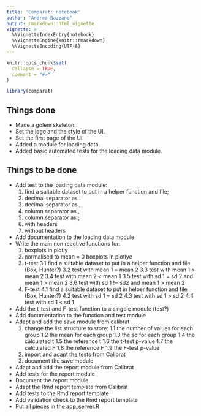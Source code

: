 ```yaml
---
title: 'Comparat: notebook'
author: "Andrea Bazzano"
output: rmarkdown::html_vignette
vignette: >
  %\VignetteIndexEntry{notebook}
  %\VignetteEngine{knitr::rmarkdown}
  %\VignetteEncoding{UTF-8}
---
```


```r
knitr::opts_chunk$set(
  collapse = TRUE,
  comment = "#>"
)
```

```r
library(comparat)
```

## Things done
* Made a golem skeleton.
* Set the logo and the style of the UI.
* Set the first page of the UI.
* Added a module for loading data.
* Added basic automated tests for the loading data module.

## Things to be done
* Add test to the loading data module:
    1. find a suitable dataset to put in a helper function and file;
    2. decimal separator as .
    3. decimal separator as ,
    4. column separator as ,
    5. column separator as ;
    6. with headers
    7. without headers
* Add documentation to the loading data module
* Write the main non reactive functions for:
    1. boxplots in plotly
    2. normalised to mean = 0 boxplots in plotlye
    3. t-test
        3.1 find a suitable dataset to put in a helper function and file (Box, Hunter?)
        3.2 test with mean 1 = mean 2
        3.3 test with mean 1 > mean 2
        3.4 test with mean 2 < mean 1
        3.5 test with sd 1 = sd 2 and mean 1 > mean 2
        3.6 test with sd 1 != sd2 and mean 1 > mean 2
    4. F-test
        4.1 find a suitable dataset to put in helper function and file (Box, Hunter?)
        4.2 test with sd 1 = sd 2
        4.3 test with sd 1 > sd 2
        4.4 test with sd 1 < sd 1
* Add the t-test and F-test function to a singole module (test?)
* Add documentation to the function and test module
* Adapt and add the save module from calibrat
    1. change the list structure to store:
        1.1 the number of values for each group
        1.2 the mean for each group
        1.3 the sd for each group
        1.4 the calculated t
        1.5 the reference t
        1.6 the t-test p-value
        1.7 the calculated F
        1.8 the reference F
        1.9 the F-test p-value
    2. import and adapt the tests from Calibrat
    3. document the save module
* Adapt and add the report module from Calibrat
* Add tests for the report module
* Document the report module
* Adapt the Rmd report template from Calibrat
* Add tests to the Rmd report template
* Add validation check to the Rmd report template
* Put all pieces in the app_server.R
